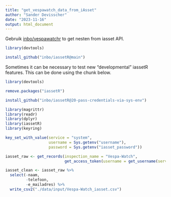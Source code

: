 ```yaml
---
title: "get_vespawatch_data_from_iAsset"
author: "Sander Devisscher"
date: "2023-11-16"
output: html_document
---
```

Gebruik [inbo/vespawatchr](https://github.com/inbo/iassetR) to get nesten 
from iasset API.

```r
library(devtools)

install_github("inbo/iassetR@main")
```

Sometimes it can be necessary to test new "developmental" iassetR features.
This can be done using the chunk below. 
```r
library(devtools)

remove.packages("iassetR")

install_github("inbo/iassetR@20-pass-credentials-via-sys-env")
```

```r
library(magrittr)
library(readr)
library(dplyr)
library(iassetR)
library(keyring)
```

```r
key_set_with_value(service = "system",
                   username = Sys.getenv("username"),
                   password = Sys.getenv("iasset_password"))
```

```r
iasset_raw <- get_records(inspection_name = "Vespa-Watch",
                          get_access_token(username = get_username(service = "system")))
```

```r
iasset_clean <- iasset_raw %>% 
  select(-naam, 
         -telefoon,
         -e_mailadres) %>% 
  write_csv2("./data/input/Vespa-Watch_iasset.csv")
```


